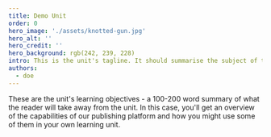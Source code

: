 ```yaml
---
title: Demo Unit
order: 0
hero_image: './assets/knotted-gun.jpg'
hero_alt: ''
hero_credit: ''
hero_background: rgb(242, 239, 228)
intro: This is the unit's tagline. It should summarise the subject of the unit in 20-50 words and ecnourage the viewer to read on. The image to the right or below this text is the unit's thumbnail. The "Start" button takes students to the unit's first chapter.
authors:
  - doe
---
```


These are the unit's learning objectives - a 100-200 word summary of what the reader will take away from the unit. In this case, you'll get an overview of the capabilities of our publishing platform and how you might use some of them in your own learning unit.
